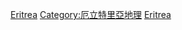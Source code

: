 {{Commonscat|National parks of Eritrea}}

[[Category:非洲國家公園|Eritrea]]
[[Category:厄立特里亞地理|Category:厄立特里亞地理]]
[[Category:各国国家公园|Eritrea]]